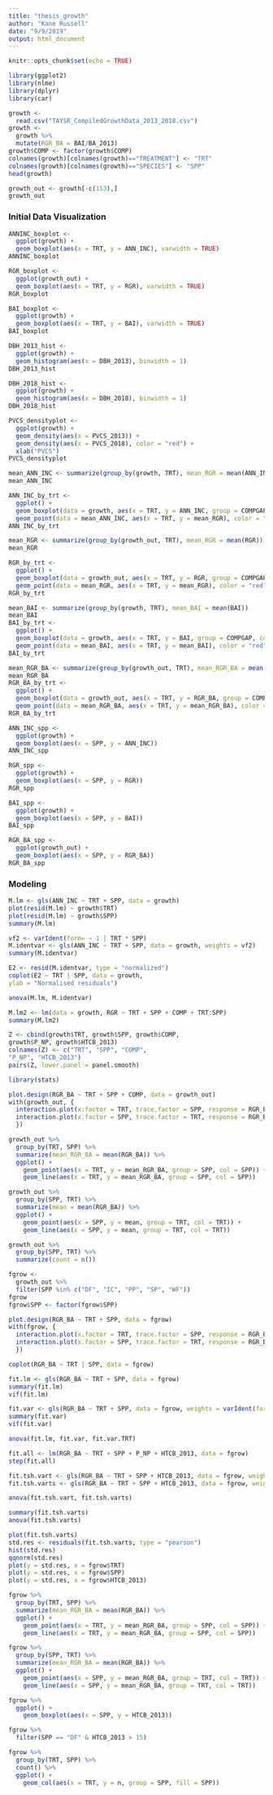 ```yaml
---
title: "thesis_growth"
author: "Kane Russell"
date: "9/9/2019"
output: html_document
---
```


```r
knitr::opts_chunk$set(echo = TRUE)
```


```r
library(ggplot2)
library(nlme)
library(dplyr)
library(car)
```

```r
growth <- 
  read.csv("TAYSR_CompiledGrowthData_2013_2018.csv")
growth <- 
  growth %>% 
  mutate(RGR_BA = BAI/BA_2013)
growth$COMP <- factor(growth$COMP)
colnames(growth)[colnames(growth)=="TREATMENT"] <- "TRT"
colnames(growth)[colnames(growth)=="SPECIES"] <- "SPP"
head(growth)
```

```r
growth_out <- growth[-c(153),] 
growth_out
```


### Initial Data Visualization

```r
ANNINC_boxplot <- 
  ggplot(growth) + 
  geom_boxplot(aes(x = TRT, y = ANN_INC), varwidth = TRUE)
ANNINC_boxplot
```

```r
RGR_boxplot <- 
  ggplot(growth_out) + 
  geom_boxplot(aes(x = TRT, y = RGR), varwidth = TRUE)
RGR_boxplot
```

```r
BAI_boxplot <- 
  ggplot(growth) + 
  geom_boxplot(aes(x = TRT, y = BAI), varwidth = TRUE)
BAI_boxplot
```


```r
DBH_2013_hist <- 
  ggplot(growth) + 
  geom_histogram(aes(x = DBH_2013), binwidth = 1) 
DBH_2013_hist
```

```r
DBH_2018_hist <- 
  ggplot(growth) + 
  geom_histogram(aes(x = DBH_2018), binwidth = 1)
DBH_2018_hist
```

```r
PVCS_densityplot <-
  ggplot(growth) + 
  geom_density(aes(x = PVCS_2013)) + 
  geom_density(aes(x = PVCS_2018), color = "red") + 
  xlab("PVCS")
PVCS_densityplot
```


```r
mean_ANN_INC <- summarize(group_by(growth, TRT), mean_RGR = mean(ANN_INC))
mean_ANN_INC
```


```r
ANN_INC_by_trt <- 
  ggplot() + 
  geom_boxplot(data = growth, aes(x = TRT, y = ANN_INC, group = COMPGAP, color = factor(COMP))) + 
  geom_point(data = mean_ANN_INC, aes(x = TRT, y = mean_RGR), color = "red", shape = 4, size = 4)
ANN_INC_by_trt
```
```r
mean_RGR <- summarize(group_by(growth_out, TRT), mean_RGR = mean(RGR))
mean_RGR
```


```r
RGR_by_trt <- 
  ggplot() + 
  geom_boxplot(data = growth_out, aes(x = TRT, y = RGR, group = COMPGAP, color = factor(COMP))) + 
  geom_point(data = mean_RGR, aes(x = TRT, y = mean_RGR), color = "red", shape = 4, size = 4)
RGR_by_trt
```


```r
mean_BAI <- summarize(group_by(growth, TRT), mean_BAI = mean(BAI))
mean_BAI
BAI_by_trt <- 
  ggplot() + 
  geom_boxplot(data = growth, aes(x = TRT, y = BAI, group = COMPGAP, color = COMP)) + 
  geom_point(data = mean_BAI, aes(x = TRT, y = mean_BAI), color = "red", shape = 4, size = 4)
BAI_by_trt
```

```r
mean_RGR_BA <- summarize(group_by(growth_out, TRT), mean_RGR_BA = mean(RGR_BA))
mean_RGR_BA
RGR_BA_by_trt <- 
  ggplot() + 
  geom_boxplot(data = growth_out, aes(x = TRT, y = RGR_BA, group = COMPGAP, color = factor(COMP))) + 
  geom_point(data = mean_RGR_BA, aes(x = TRT, y = mean_RGR_BA), color = "red", shape = 4, size = 4)
RGR_BA_by_trt
```


```r
ANN_INC_spp <- 
  ggplot(growth) + 
  geom_boxplot(aes(x = SPP, y = ANN_INC))
ANN_INC_spp

RGR_spp <- 
  ggplot(growth) + 
  geom_boxplot(aes(x = SPP, y = RGR))
RGR_spp

BAI_spp <- 
  ggplot(growth) + 
  geom_boxplot(aes(x = SPP, y = BAI))
BAI_spp

RGR_BA_spp <-
  ggplot(growth_out) + 
  geom_boxplot(aes(x = SPP, y = RGR_BA))
RGR_BA_spp
```




### Modeling

```r
M.lm <- gls(ANN_INC ~ TRT + SPP, data = growth)
plot(resid(M.lm) ~ growth$TRT)
plot(resid(M.lm) ~ growth$SPP)
summary(M.lm)
```

```r
vf2 <- varIdent(form= ~ 1 | TRT * SPP)
M.identvar <- gls(ANN_INC ~ TRT + SPP, data = growth, weights = vf2)
summary(M.identvar)
```

```r
E2 <- resid(M.identvar, type = "normalized")
coplot(E2 ~ TRT | SPP, data = growth,
ylab = "Normalised residuals")
```

```r
anova(M.lm, M.identvar)
```

```r
M.lm2 <- lm(data = growth, RGR ~ TRT + SPP + COMP + TRT:SPP)
summary(M.lm2)
```


```r
Z <- cbind(growth$TRT, growth$SPP, growth$COMP,
growth$P_NP, growth$HTCB_2013)
colnames(Z) <- c("TRT", "SPP", "COMP",
"P_NP", "HTCB_2013")
pairs(Z, lower.panel = panel.smooth)
```



```r
library(stats)

plot.design(RGR_BA ~ TRT + SPP + COMP, data = growth_out)
with(growth_out, {
  interaction.plot(x.factor = TRT, trace.factor = SPP, response = RGR_BA, col = SPP, type = "l")
  interaction.plot(x.factor = SPP, trace.factor = TRT, response = RGR_BA)
  })
```

```r
growth_out %>% 
  group_by(TRT, SPP) %>% 
  summarize(mean_RGR_BA = mean(RGR_BA)) %>% 
  ggplot() + 
    geom_point(aes(x = TRT, y = mean_RGR_BA, group = SPP, col = SPP)) + 
    geom_line(aes(x = TRT, y = mean_RGR_BA, group = SPP, col = SPP))
```

```r
growth_out %>% 
  group_by(SPP, TRT) %>% 
  summarize(mean = mean(RGR_BA)) %>% 
  ggplot() + 
    geom_point(aes(x = SPP, y = mean, group = TRT, col = TRT)) + 
    geom_line(aes(x = SPP, y = mean, group = TRT, col = TRT))
```

```r
growth_out %>% 
  group_by(SPP, TRT) %>% 
  summarize(count = n())
```

```r
fgrow <- 
  growth_out %>% 
  filter(SPP %in% c("DF", "IC", "PP", "SP", "WF"))
fgrow
fgrow$SPP <- factor(fgrow$SPP)
```

```r
plot.design(RGR_BA ~ TRT + SPP, data = fgrow)
with(fgrow, {
  interaction.plot(x.factor = TRT, trace.factor = SPP, response = RGR_BA, col = SPP, type = "l")
  interaction.plot(x.factor = SPP, trace.factor = TRT, response = RGR_BA, type = "l")
  })
```

```r
coplot(RGR_BA ~ TRT | SPP, data = fgrow)
```

```r
fit.lm <- gls(RGR_BA ~ TRT + SPP, data = fgrow)
summary(fit.lm)
vif(fit.lm)
```

```r
fit.var <- gls(RGR_BA ~ TRT + SPP, data = fgrow, weights = varIdent(form= ~ 1 | TRT * SPP))
summary(fit.var)
vif(fit.var)
```

```r
anova(fit.lm, fit.var, fit.var.TRT)
```


```r
fit.all <- lm(RGR_BA ~ TRT + SPP + P_NP + HTCB_2013, data = fgrow)
step(fit.all)
```

```r
fit.tsh.vart <- gls(RGR_BA ~ TRT + SPP + HTCB_2013, data = fgrow, weights = varIdent(form= ~ 1 | TRT))
fit.tsh.varts <- gls(RGR_BA ~ TRT + SPP + HTCB_2013, data = fgrow, weights = varIdent(form= ~ 1 | TRT * SPP))

anova(fit.tsh.vart, fit.tsh.varts)
```

```r
summary(fit.tsh.varts)
anova(fit.tsh.varts)
```

```r
plot(fit.tsh.varts)
std.res <- residuals(fit.tsh.varts, type = "pearson")
hist(std.res)
qqnorm(std.res)
plot(y = std.res, x = fgrow$TRT)
plot(y = std.res, x = fgrow$SPP)
plot(y = std.res, x = fgrow$HTCB_2013)
```

```r
fgrow %>% 
  group_by(TRT, SPP) %>% 
  summarize(mean_RGR_BA = mean(RGR_BA)) %>% 
  ggplot() + 
    geom_point(aes(x = TRT, y = mean_RGR_BA, group = SPP, col = SPP)) + 
    geom_line(aes(x = TRT, y = mean_RGR_BA, group = SPP, col = SPP))

fgrow %>% 
  group_by(SPP, TRT) %>% 
  summarize(mean_RGR_BA = mean(RGR_BA)) %>% 
  ggplot() + 
    geom_point(aes(x = SPP, y = mean_RGR_BA, group = TRT, col = TRT)) + 
    geom_line(aes(x = SPP, y = mean_RGR_BA, group = TRT, col = TRT))
```

```r
fgrow %>% 
  ggplot() + 
    geom_boxplot(aes(x = SPP, y = HTCB_2013))
```

```r
fgrow %>% 
  filter(SPP == "DF" & HTCB_2013 > 15)
```

```r
fgrow %>% 
  group_by(TRT, SPP) %>% 
  count() %>% 
  ggplot() + 
    geom_col(aes(x = TRT, y = n, group = SPP, fill = SPP))
```

